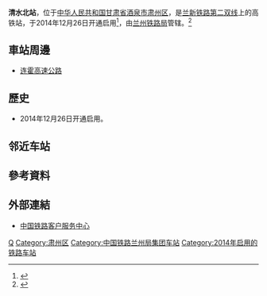 {{refimprove|time=2015-02-03}}
{{Infobox China railway station
|车站名称 = 清水北站
|图片 = 
|图片介绍 = 
|车站拼音 = Qingshuibei
|英文名称 = Qingshuibei Railway Station
|车站代码 = 41505<ref>{{cite web|url=http://hyfw.12306.cn/hyinfo/action/FwcszsAction_index?type=1|title=营业站服务信息查询|publisher=[[中国铁路客户服务中心|中国铁路客户服务中心]]|accessdate=2017-01-01|archive-date=2016-11-06|archive-url=https://web.archive.org/web/20161106075157/http://hyfw.12306.cn/hyinfo/action/FwcszsAction_index?type=1|dead-url=no}}</ref>
|电报码 = QEJ
|拼音码 = QSB
|车站位置 = [[甘肃省|甘肃省]][[酒泉市|酒泉市]][[肃州区|肃州区]]
|坐标 = {{coord|39|22|25.74|N|99|5|47.65|E|display=inline,title}}
|归属 = [[兰州铁路局|兰州铁路局]]
|线路 = [[兰新铁路第二双线|兰新铁路第二双线]] 
|车站等级 = [[三等站_(中铁)|三等站]]
|月台数目 = 
|站台面 = 
|股道数目 = 
}}
'''清水北站'''，位于[[中华人民共和国|中华人民共和国]][[甘肃省|甘肃省]][[酒泉市|酒泉市]][[肃州区|肃州区]]，是[[兰新铁路第二双线|兰新铁路第二双线]]上的高铁站，于2014年12月26日开通启用<ref>{{Cite web |url=http://china.cnr.cn/yaowen/20141226/t20141226_517220644.shtml |title=兰新高铁开通 青藏高原上开出第一列动车 |accessdate=2018-02-05 |archive-date=2018-02-05 |archive-url=https://web.archive.org/web/20180205200212/http://china.cnr.cn/yaowen/20141226/t20141226_517220644.shtml |dead-url=yes }}</ref>，由[[兰州铁路局|兰州铁路局]]管辖。<ref>{{Cite web |url=http://search.huochepiao.com/huochezhan/jieshao/4041.htm |title=清水北火车站介绍 |access-date=2018-02-05 |archive-date=2018-02-05 |archive-url=https://web.archive.org/web/20180205184717/http://search.huochepiao.com/huochezhan/jieshao/4041.htm |dead-url=no }}</ref>

==車站周邊==
* [[连霍高速公路|连霍高速公路]]
==歷史==
* 2014年12月26日开通启用。
==邻近车站==
{{start rail box|[[中国高速铁路|中国高速铁路]]}}
{{s-inop|[[高台南站|高台南站]]|{{站|兰州西}}方向}}
{{s-line|[[兰新铁路第二双线|兰新高铁]]}}
{{s-inop|[[酒泉南站|酒泉南站]]|{{站|乌鲁木齐}}方向}}
{{s-end}}
==參考資料==
{{reflist}}
==外部連結==
* [http://www.12306.cn/mormhweb/ 中国铁路客户服务中心]{{Wayback|url=http://www.12306.cn/mormhweb/ |date=20180205163941 }}
{{China-rail-stub}}
{{兰新铁路第二双线}} 
{{甘肃省铁路}}
[[Category:酒泉市铁路车站|Q]]
[[Category:肃州区|Category:肃州区]]
[[Category:中国铁路兰州局集团车站|Category:中国铁路兰州局集团车站]]
[[Category:2014年启用的铁路车站|Category:2014年启用的铁路车站]]